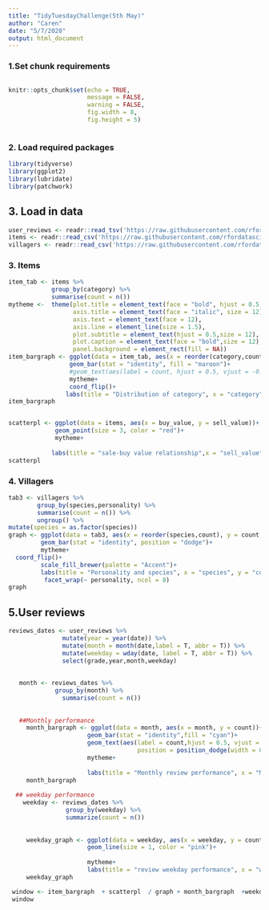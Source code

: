```yaml
---
title: "TidyTuesdayChallenge(5th May)"
author: "Caren"
date: "5/7/2020"
output: html_document
---
```


### 1.Set chunk requirements
```r
```


```r
knitr::opts_chunk$set(echo = TRUE,
                      message = FALSE,
                      warning = FALSE,
                      fig.width = 8,
                      fig.height = 5)
```


```r
```

### 2. Load required packages

```r
library(tidyverse)
library(ggplot2)
library(lubridate)
library(patchwork)
```

## 3. Load in data 

```r
user_reviews <- readr::read_tsv('https://raw.githubusercontent.com/rfordatascience/tidytuesday/master/data/2020/2020-05-05/user_reviews.tsv')
items <- readr::read_csv('https://raw.githubusercontent.com/rfordatascience/tidytuesday/master/data/2020/2020-05-05/items.csv')
villagers <- readr::read_csv('https://raw.githubusercontent.com/rfordatascience/tidytuesday/master/data/2020/2020-05-05/villagers.csv')

```
 
### 3. Items 
```r

item_tab <- items %>% 
            group_by(category) %>% 
            summarise(count = n())
mytheme <-  theme(plot.title = element_text(face = "bold", hjust = 0.5, vjust = -0.25,size = 12),
                  axis.title = element_text(face = "italic", size = 12),
                  axis.text = element_text(face = 12),
                  axis.line = element_line(size = 1.5),
                  plot.subtitle = element_text(hjust = 0.5,size = 12),
                  plot.caption = element_text(face = "bold",size = 12),
                  panel.background = element_rect(fill = NA))
item_bargraph <- ggplot(data = item_tab, aes(x = reorder(category,count), y = count))+
                 geom_bar(stat = "identity", fill = "maroon")+
                 #geom_text(aes(label = count, hjust = 0.5, vjust = -0.25))+
                 mytheme+
                 coord_flip()+
                labs(title = "Distribution of category", x = "category",y = "frequency")
item_bargraph


scatterpl <- ggplot(data = items, aes(x = buy_value, y = sell_value))+
             geom_point(size = 3, color = "red")+
             mytheme+
             
            labs(title = "sale-buy value relationship",x = "sell_value",  y = "buy_value")
scatterpl
```

### 4. Villagers
```r
tab3 <- villagers %>% 
        group_by(species,personality) %>% 
        summarise(count = n()) %>%
        ungroup() %>% 
mutate(species = as.factor(species))
graph <- ggplot(data = tab3, aes(x = reorder(species,count), y = count, fill = personality))+
         geom_bar(stat = "identity", position = "dodge")+
         mytheme+
  coord_flip()+
         scale_fill_brewer(palette = "Accent")+
         labs(title = "Personality and species", x = "species", y = "count")+
          facet_wrap(~ personality, ncol = 8)
graph
```

## 5.User reviews

```r

reviews_dates <- user_reviews %>% 
               mutate(year = year(date)) %>% 
               mutate(month = month(date,label = T, abbr = T)) %>% 
               mutate(weekday = wday(date, label = T, abbr = T)) %>% 
               select(grade,year,month,weekday) 
  
  
   month <- reviews_dates %>% 
             group_by(month) %>% 
               summarise(count = n()) 
     
   
   ##Monthly performance
     month_bargraph <- ggplot(data = month, aes(x = month, y = count))+
                      geom_bar(stat = "identity",fill = "cyan")+
                      geom_text(aes(label = count,hjust = 0.5, vjust = -0.25),
                                    position = position_dodge(width = 0.9))+
                      mytheme+
 
                      labs(title = "Monthly review performance", x = "Month", y = "count")
     month_bargraph
     
  ## weekday performance
    weekday <- reviews_dates %>% 
                group_by(weekday) %>%
                summarize(count = n()) 
      
     
     weekday_graph <- ggplot(data = weekday, aes(x = weekday, y = count, group = 1 ))+
                      geom_line(size = 1, color = "pink")+
                     
                      mytheme+
                      labs(title = "review weekday performance", x = "weekday", y = "frequency")
     weekday_graph
```
```r

 window <- item_bargraph  + scatterpl  / graph + month_bargraph  +weekday_graph 
 window
```
